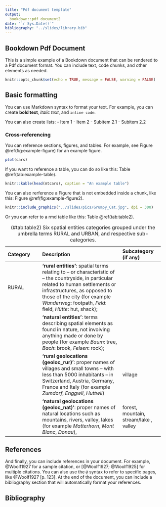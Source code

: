 ```yaml
---
title: "Pdf document template"
output: 
  bookdown::pdf_document2
date: "`r Sys.Date()`"
bibliography: "../slides/library.bib"
---
```


## Bookdown Pdf Document

This is a simple example of a Bookdown document that can be rendered to a Pdf document format. You can include text, code chunks, and other elements as needed.

```r
knitr::opts_chunk$set(echo = TRUE, message = FALSE, warning = FALSE)
```

## Basic formatting

You can use Markdown syntax to format your text. For example, you can create **bold text**, *italic text*, and `inline code`.

You can also create lists:
- Item 1 
- Item 2
  - Subitem 2.1
  - Subitem 2.2
  
### Cross-referencing

You can reference sections, figures, and tables. For example, see Figure \@ref(fig:example-figure) for an example figure.

```r
plot(cars)
```

If you want to reference a table, you can do so like this: Table \@ref(tab:example-table).

```r
knitr::kable(head(mtcars), caption = "An example table")
```

You can also rerference a Figure that is not embedded inside a chunk, like this: Figure \@ref(fig:example-figure2).

```r

knitr::include_graphics("../slides/pics/Grumpy_Cat.jpg", dpi = 300)

```

Or you can refer to a rmd table like this: Table \@ref(tab:table2).

| **Category** | **Description** | **Subcategory (if any)** |
|:---------|:----------------------|:-----------|
| RURAL | **'rural entities'**: spatial terms relating to -- or characteristic of -- the countryside, in particular related to human settlements or infrastructures, as opposed to those of the city (for example *Wanderweg*: footpath, *Feld*: field, *Hütte*: hut, shack); |  |
|  | **'natural entities'**: terms describing spatial elements as found in nature, not involving anything made or done by people (for example *Baum*: tree, *Bach*: brook, *Felsen*: rock); |  |
|  | **'rural geolocations (geoloc_rur)'**: proper names of villages and small towns -- with less than 5000 inhabitants -- in Switzerland, Austria, Germany, France and Italy (for example *Zumdorf*, *Enggwil*, *Huttwil*) | village |
|  | **'natural geolocations (geoloc_nat)'**: proper names of natural locations such as mountains, rivers, valley, lakes (for example *Matterhorn*, *Mont Blanc*, *Donau*), | forest, mountain, stream/lake , valley |

Table: (\#tab:table2) Six spatial entities categories grouped under the umbrella terms RURAL and URBAN, and respective sub-categories.


## References

And finally, you can include references in your document. For example, @Woolf1927 for a sample citation, or [@Woolf1927; @Woolf1925] for multiple citations. You can also use the `@` syntax to refer to specific pages, like @Woolf1927[p. 123]. At the end of the document, you can include a bibliography section that will automatically format your references.


## Bibliography

